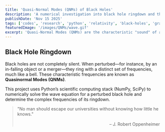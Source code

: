 ```yaml
---
title: 'Quasi-Normal Modes (QNMs) of Black Holes'
description: 'A numerical investigation into black hole ringdown and the complex frequencies of the Regge-Wheeler potential using Python.'
publishDate: 'Nov 15 2025'
tags: ['codes', 'research', 'python', 'relativity', 'black-holes', 'gravitation']
featuredImage: '/images/QNMs/wave.gif'
excerpt: 'Quasi-Normal Modes (QNMs) are the characteristic "sound" of a perturbed black hole. This project uses Python’s scientific computing stack to numerically solve the wave equation and determine the complex frequencies of the black hole ringdown.'
---
```


## Black Hole Ringdown

Black holes are not completely silent. When perturbed—for instance, by an in-falling object or a merger—they ring with a distinct set of frequencies, much like a bell. These characteristic frequencies are known as **Quasinormal Modes (QNMs)**.

This project uses Python’s scientific computing stack (NumPy, SciPy) to numerically solve the wave equation for a perturbed black hole and determine the complex frequencies of its ringdown.

<blockquote class="clean-quote">
  "No man should escape our universities without knowing how little he knows."
  <p style="text-align: right; font-style: normal; margin-top: 1rem;">– J. Robert Oppenheimer</p>
</blockquote>


